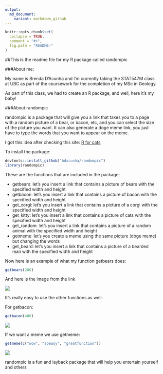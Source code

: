 ```yaml
---
output:
  md_document:
    variant: markdown_github
---
```


```r
knitr::opts_chunk$set(
  collapse = TRUE,
  comment = "#>",
  fig.path = "README-"
)
```


##This is the readme file for my R package called randompic


###About me:

My name is Brenda D'Acunha and I'm currently taking the STAT547M class at UBC as part of  the coursework for the completion of my MSc in Geology.


As part of this class, we had to create an R package, and well, here it's my baby!


###About randompic


randompic is a package that will give you a link that takes you to a page with a random picture of a bear, or bacon, etc, and you can select the size of the picture you want. It can also generate a doge meme link, you just have to type the words that you want to appear on the meme.


I got this idea after checking this site: [R for cats](http://rforcats.net)

To install the package:

```r
devtools::install_github("bdacunha/randompic")
library(randompic)
```


These are the functions that are included in the package:

+ getbears: let's you insert a link that contains a picture of bears with the specified width and height
+ getbacon: let's you insert a link that contains a picture of bacon with the specified width and height
+ get_corgi: let's you insert a link that contains a picture of a corgi with the specified width and height
+ get_kitty: let's you insert a link that contains a picture of cats with the specified width and height
+ get_random: let's you insert a link that contains a picture of a random animal with the specified width and height
+ getmeme: let's you create a meme using the same picture (doge meme) but changing the words
+ get_beard: let's you insert a link that contains a picture of a bearded man with the specified width and height


Now here is an example of what my function getbears does:


```r
getbears(200)
```


And here is the image from the link


![](http://placebear.com/g/100/100)


It's really easy to use the other functions as well:


For getbacon: 


```r
getbacon(400)
```


![](http://baconmockup.com/400/400/)


If we want a meme we use getmeme:


```r
getmeme(c("wow", "soeasy", "greatfunction"))
```


![](http://dogr.io/wow/soeasy/greatfunction.png)


randompic is a fun and layback package that will help you entertain yourself and others 
